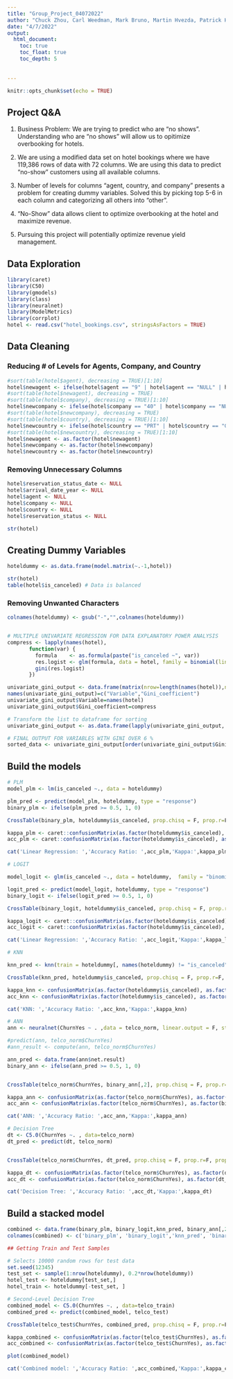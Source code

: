 ---
title: "Group_Project_04072022"
author: "Chuck Zhou, Carl Weedman, Mark Bruno, Martin Hvezda, Patrick Holstad, and Felipe Prata"
date: "4/7/2022"
output: 
  html_document:
    toc: true
    toc_float: true
    toc_depth: 5
    
    
---

```{r setup, include=FALSE}
knitr::opts_chunk$set(echo = TRUE)
```

## Project Q&A

1. Business Problem: We are trying to predict who are "no shows". Understanding who are "no shows" will allow us to opitimize overbooking for hotels.

2. We are using a modified data set on hotel bookings where we have 119,386 rows of data with 72 columns. We are using this data to predict "no-show" customers using all available columns.

3. Number of levels for columns "agent, country, and company" presents a problem for creating dummy variables. Solved this by picking top 5-6 in each column and categorizing all others into "other".

4. "No-Show" data allows client to optimize overbooking at the hotel and maximize revenue.

5. Pursuing this project will potentially optimize revenue yield management.

## Data Exploration
```{r}
library(caret)
library(C50)
library(gmodels)
library(class)
library(neuralnet)
library(ModelMetrics)
library(corrplot)
hotel <- read.csv("hotel_bookings.csv", stringsAsFactors = TRUE)
```
## Data Cleaning
### Reducing # of Levels for Agents, Company, and Country
```{r}
#sort(table(hotel$agent), decreasing = TRUE)[1:10]
hotel$newagent <- ifelse(hotel$agent == "9" | hotel$agent == "NULL" | hotel$agent == "240" | hotel$agent == "1"| hotel$agent == "14" | hotel$agent == "7" | hotel$agent == "6",  hotel$agent, "other")
#sort(table(hotel$newagent), decreasing = TRUE)
#sort(table(hotel$company), decreasing = TRUE)[1:10]
hotel$newcompany <- ifelse(hotel$company == "40" | hotel$company == "NULL" | hotel$company == "223" ,  hotel$company, "other")
#sort(table(hotel$newcompany), decreasing = TRUE)
#sort(table(hotel$country), decreasing = TRUE)[1:10]
hotel$newcountry <- ifelse(hotel$country == "PRT" | hotel$country == "GBR" | hotel$country == "FRA" | hotel$country == "ESP" | hotel$country == "DEU",  hotel$country, "other")
#sort(table(hotel$newcountry), decreasing = TRUE)[1:10]
hotel$newagent <- as.factor(hotel$newagent)
hotel$newcompany <- as.factor(hotel$newcompany)
hotel$newcountry <- as.factor(hotel$newcountry)
```

### Removing Unnecessary Columns
```{r}
hotel$reservation_status_date <- NULL
hotel$arrival_date_year <- NULL
hotel$agent <- NULL
hotel$company <- NULL
hotel$country <- NULL
hotel$reservation_status <- NULL

str(hotel)
```
## Creating Dummy Variables
```{r}
hoteldummy <- as.data.frame(model.matrix(~.-1,hotel))

str(hotel)
table(hotel$is_canceled) # Data is balanced
```
### Removing Unwanted Characters
```{r}
colnames(hoteldummy) <- gsub("-","",colnames(hoteldummy))


# MULTIPLE UNIVARIATE REGRESSION FOR DATA EXPLANATORY POWER ANALYSIS
compress <- lapply(names(hotel),
       function(var) {
         formula    <- as.formula(paste("is_canceled ~", var))
         res.logist <- glm(formula, data = hotel, family = binomial(link="logit"))
         gini(res.logist)
       })

univariate_gini_output <- data.frame(matrix(nrow=length(names(hotel)),ncol=2))
names(univariate_gini_output)=c("Variable","Gini_coefficient")
univariate_gini_output$Variable=names(hotel)
univariate_gini_output$Gini_coefficient=compress

# Transform the list to dataframe for sorting
univariate_gini_output <- as.data.frame(lapply(univariate_gini_output, unlist))

# FINAL OUTPUT FOR VARIABLES WITH GINI OVER 6 %
sorted_data <- univariate_gini_output[order(univariate_gini_output$Gini_coefficient,decreasing=TRUE),]
```

## Build the models

```{r}

# PLM
model_plm <- lm(is_canceled ~., data = hoteldummy)

plm_pred <- predict(model_plm, hoteldummy, type = "response")
binary_plm <- ifelse(plm_pred >= 0.5, 1, 0)

CrossTable(binary_plm, hoteldummy$is_canceled, prop.chisq = F, prop.r=F, prop.t = F, dnn=c('Actuals','Prediction'))

kappa_plm <- caret::confusionMatrix(as.factor(hoteldummy$is_canceled), as.factor(binary_plm), positive = "1")$overall[2]
acc_plm <- caret::confusionMatrix(as.factor(hoteldummy$is_canceled), as.factor(binary_plm), positive = "1")$overall[1]

cat('Linear Regression: ','Accuracy Ratio: ',acc_plm,'Kappa:',kappa_plm)

# LOGIT

model_logit <- glm(is_canceled ~., data = hoteldummy,  family = "binomial")

logit_pred <- predict(model_logit, hoteldummy, type = "response")
binary_logit <- ifelse(logit_pred >= 0.5, 1, 0)

CrossTable(binary_logit, hoteldummy$is_canceled, prop.chisq = F, prop.r=F, prop.t = F, dnn=c('Actuals','Prediction'))

kappa_logit <- caret::confusionMatrix(as.factor(hoteldummy$is_canceled), as.factor(binary_logit), positive = "1")$overall[2]
acc_logit <- caret::confusionMatrix(as.factor(hoteldummy$is_canceled), as.factor(binary_logit), positive = "1")$overall[1]

cat('Linear Regression: ','Accuracy Ratio: ',acc_logit,'Kappa:',kappa_logit)

# KNN

knn_pred <- knn(train = hoteldummy[, names(hoteldummy) != "is_canceled"], test = hoteldummy[, names(hoteldummy) != "is_canceled"], cl = hoteldummy$is_canceled, k = 100) 

CrossTable(knn_pred, hoteldummy$is_canceled, prop.chisq = F, prop.r=F, prop.t = F, dnn=c('Actuals','Prediction'))

kappa_knn <- confusionMatrix(as.factor(hoteldummy$is_canceled), as.factor(knn_pred), positive = "1")$overall[2]
acc_knn <- confusionMatrix(as.factor(hoteldummy$is_canceled), as.factor(knn_pred), positive = "1")$overall[1]

cat('KNN: ','Accuracy Ratio: ',acc_knn,'Kappa:',kappa_knn)

# ANN
ann <- neuralnet(ChurnYes ~ . ,data = telco_norm, linear.output = F, stepmax = 1e8)

#predict(ann, telco_norm$ChurnYes)
#ann_result <- compute(ann, telco_norm$ChurnYes)

ann_pred <- data.frame(ann$net.result)
binary_ann <- ifelse(ann_pred >= 0.5, 1, 0)


CrossTable(telco_norm$ChurnYes, binary_ann[,2], prop.chisq = F, prop.r=F, prop.t = F, dnn=c('Actuals','Prediction'))

kappa_ann <- confusionMatrix(as.factor(telco_norm$ChurnYes), as.factor(binary_ann[,2]), positive = "1")$overall[2]
acc_ann <- confusionMatrix(as.factor(telco_norm$ChurnYes), as.factor(binary_ann[,2]), positive = "1")$overall[1]

cat('ANN: ','Accuracy Ratio: ',acc_ann,'Kappa:',kappa_ann)

# Decision Tree
dt <- C5.0(ChurnYes ~. , data=telco_norm)
dt_pred <- predict(dt, telco_norm)


CrossTable(telco_norm$ChurnYes, dt_pred, prop.chisq = F, prop.r=F, prop.t = F, dnn=c('Actuals','Prediction'))

kappa_dt <- confusionMatrix(as.factor(telco_norm$ChurnYes), as.factor(dt_pred), positive = "1")$overall[2]
acc_dt <- confusionMatrix(as.factor(telco_norm$ChurnYes), as.factor(dt_pred), positive = "1")$overall[1]

cat('Decision Tree: ','Accuracy Ratio: ',acc_dt,'Kappa:',kappa_dt)

```
## Build a stacked model

```{r warning= FALSE}
combined <- data.frame(binary_plm, binary_logit,knn_pred, binary_ann[,2],dt_pred,telco_norm$ChurnYes)
colnames(combined) <- c('binary_plm', 'binary_logit','knn_pred', 'binary_ann','dt_pred','ChurnYes')

## Getting Train and Test Samples

# Selects 10000 random rows for test data
set.seed(12345)
test_set <- sample(1:nrow(hoteldummy), 0.2*nrow(hoteldummy))
hotel_test <- hoteldummy[test_set,]
hotel_train <- hoteldummy[-test_set, ]

# Second-Level Decision Tree
combined_model <- C5.0(ChurnYes ~. , data=telco_train)
combined_pred <- predict(combined_model, telco_test)

CrossTable(telco_test$ChurnYes, combined_pred, prop.chisq = F, prop.r=F, prop.t = F, dnn=c('Actuals','Prediction'))

kappa_combined <- confusionMatrix(as.factor(telco_test$ChurnYes), as.factor(combined_pred), positive = "1")$overall[2]
acc_combined <- confusionMatrix(as.factor(telco_test$ChurnYes), as.factor(combined_pred), positive = "1")$overall[1]

plot(combined_model)

cat('Combined model: ','Accuracy Ratio: ',acc_combined,'Kappa:',kappa_combined)
```
